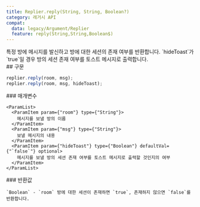 ```yaml
---
title: Replier.reply(String, String, Boolean?)
category: 레거시 API
compat:
  data: legacy/Argument/Replier
  feature: reply(String,String,Boolean$)
---
```


<Section>
  특정 방에 메시지를 발신하고 방에 대한 세션의 존재 여부를 반환합니다. `hideToast`가 `true`일 경우 방의 세션 존재 여부를 토스트 메시지로 출력합니다.
</Section>
<Section>
  ## 구문

  ~~~js
  replier.reply(room, msg);
  replier.reply(room, msg, hideToast);
  ~~~

  <Section>
    ### 매개변수

    <ParamList>
      <ParamItem param={"room"} type={"String"}>
        메시지를 보낼 방의 이름
      </ParamItem>
      <ParamItem param={"msg"} type={"String"}>
        보낼 메시지의 내용
      </ParamItem>
      <ParamItem param={"hideToast"} type={"Boolean"} defaultVal={"`false`"} optional>
        메시지를 보낼 방의 세션 존재 여부를 토스트 메시지로 출력할 것인지의 여부
      </ParamItem>
    </ParamList>
  </Section>
  <Section>
    ### 반환값

    `Boolean` - `room` 방에 대한 세션이 존재하면 `true`, 존재하지 않으면 `false`를 반환합니다.
  </Section>
</Section>